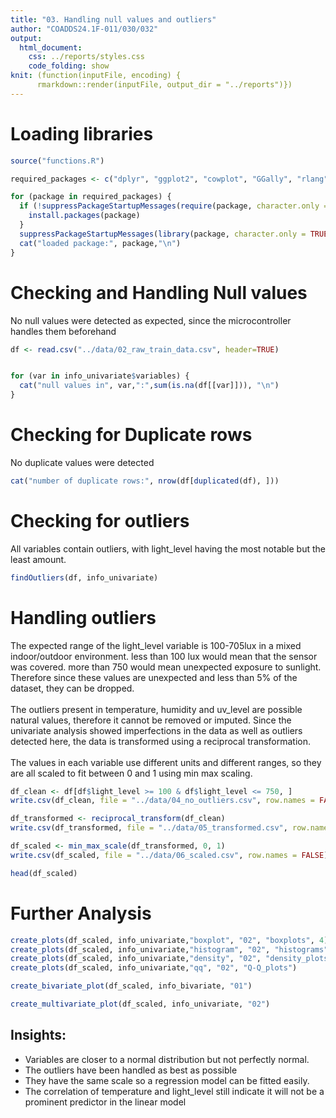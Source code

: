 ---
title: "03. Handling null values and outliers"
author: "COADDS24.1F-011/030/032"
output: 
  html_document:
    css: ../reports/styles.css
    code_folding: show
knit: (function(inputFile, encoding) {
      rmarkdown::render(inputFile, output_dir = "../reports")})
---
# Loading libraries
```{r}
source("functions.R")

required_packages <- c("dplyr", "ggplot2", "cowplot", "GGally", "rlang", "corrplot", "RColorBrewer")

for (package in required_packages) {
  if (!suppressPackageStartupMessages(require(package, character.only = TRUE))) {
    install.packages(package)
  }
  suppressPackageStartupMessages(library(package, character.only = TRUE))
  cat("loaded package:", package,"\n")
}
```
# Checking and Handling Null values

No null values were detected as expected, since the microcontroller handles them beforehand
```{r}
df <- read.csv("../data/02_raw_train_data.csv", header=TRUE)


for (var in info_univariate$variables) {
  cat("null values in", var,":",sum(is.na(df[[var]])), "\n")
}
```

# Checking for Duplicate rows

No duplicate values were detected
```{r}
cat("number of duplicate rows:", nrow(df[duplicated(df), ]))
```


# Checking for outliers

All variables contain outliers, with light_level having the most notable but the least amount.
```{r}
findOutliers(df, info_univariate)
```

# Handling outliers

The expected range of the light_level variable is 100-705lux in a mixed indoor/outdoor environment. less than 100 lux would mean that the sensor was covered. more than 750 would mean unexpected exposure to sunlight. Therefore since these values are unexpected and less than 5% of the dataset, they can be dropped.\
\
The outliers present in temperature, humidity and uv_level are possible natural values, therefore it cannot be removed or imputed. Since the univariate analysis showed imperfections in the data as well as outliers detected here, the data is transformed using a reciprocal transformation.\
\
The values in each variable use different units and different ranges, so they are all scaled to fit between 0 and 1 using min max scaling.
```{r}
df_clean <- df[df$light_level >= 100 & df$light_level <= 750, ]
write.csv(df_clean, file = "../data/04_no_outliers.csv", row.names = FALSE)

df_transformed <- reciprocal_transform(df_clean)
write.csv(df_transformed, file = "../data/05_transformed.csv", row.names = FALSE)

df_scaled <- min_max_scale(df_transformed, 0, 1)
write.csv(df_scaled, file = "../data/06_scaled.csv", row.names = FALSE)

head(df_scaled)
```

# Further Analysis

```{r, message=FALSE, warning=FALSE}
create_plots(df_scaled, info_univariate,"boxplot", "02", "boxplots", 4)
create_plots(df_scaled, info_univariate,"histogram", "02", "histograms")
create_plots(df_scaled, info_univariate,"density", "02", "density_plots")
create_plots(df_scaled, info_univariate,"qq", "02", "Q-Q_plots")

create_bivariate_plot(df_scaled, info_bivariate, "01")

create_multivariate_plot(df_scaled, info_univariate, "02")
```

## Insights:

* Variables are closer to a normal distribution but not perfectly normal.
* The outliers have been handled as best as possible
* They have the same scale so a regression model can be fitted easily.
* The correlation of temperature and light_level still indicate it will not be a prominent predictor in the linear model


